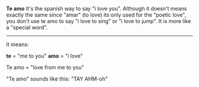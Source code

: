 '''Te amo'''
It's the spanish way to say "i love you". Although it doesn't means exactly the same since "amar" (to love) its only used for the "poetic love", you don't use te amo to say "i love to sing" or "i love to jump". It is more like a "special word".
----
It means: 

'''te''' = "me to you"
'''amo''' = "i love"

Te amo = "love from me to you"

"Te amo" sounds like this: "TAY AHM-oh"